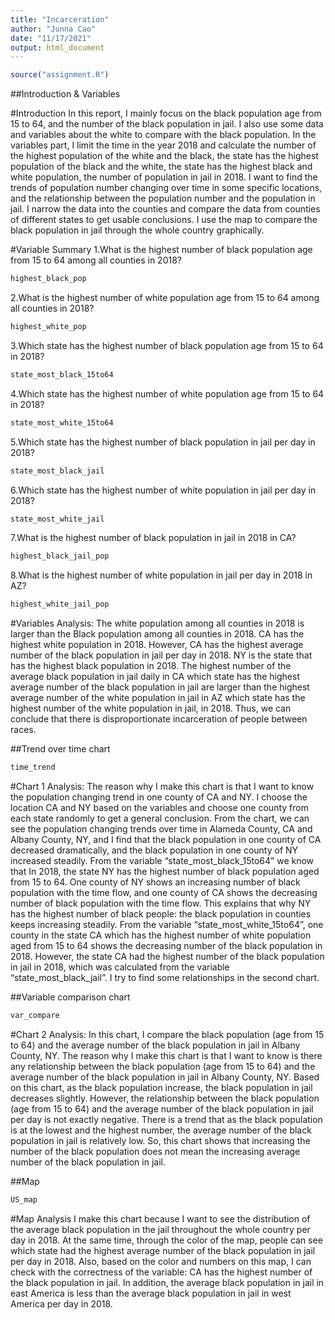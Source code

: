 ---
title: "Incarceration"
author: "Junna Cao"
date: "11/17/2021"
output: html_document
---

```{r include=FALSE}
source("assignment.R")
```
##Introduction & Variables

#Introduction
In this report, I mainly focus on the black population age from 15 to 64, and the number of the black population in jail. I also use some data and variables about the white to compare with the black population. In the variables part, I limit the time in the year 2018 and calculate the number of the highest population of the white and the black, the state has the highest population of the black and the white, the state has the highest black and white population, the number of population in jail in 2018. I want to find the trends of population number changing over time in some specific locations, and the relationship between the population number and the population in jail. I narrow the data into the counties and compare the data from counties of different states to get usable conclusions. I use the map to compare the black population in jail through the whole country graphically.

#Variable Summary
1.What is the highest number of black population age from 15 to 64 among all counties in 2018?
```{r, echo = F}
highest_black_pop
```

2.What is the highest number of white population age from 15 to 64 among all counties in 2018?
```{r, echo = F}
highest_white_pop
```

3.Which state has the highest number of black population age from 15 to 64 in 2018?
```{r, echo = F}
state_most_black_15to64
```

4.Which state has the highest number of white population age from 15 to 64 in 2018?
```{r, echo = F}
state_most_white_15to64
```

5.Which state has the highest number of black population in jail per day in 2018?
```{r, echo = F}
state_most_black_jail
```

6.Which state has the highest number of white population in jail per day in 2018?
```{r, echo = F}
state_most_white_jail
```

7.What is the highest number of black population in jail in 2018 in CA?
```{r, echo = F}
highest_black_jail_pop
```

8.What is the highest number of white population in jail per day in 2018 in AZ?
```{r, echo = F}
highest_white_jail_pop
```

#Variables Analysis: 
The white population among all counties in 2018 is larger than the Black population among all counties in 2018. CA has the highest white population in 2018. However, CA has the highest average number of the black population in jail per day in 2018. NY is the state that has the highest black population in 2018. The highest number of the average black population in jail daily in CA which state has the highest average number of the black population in jail are larger than the highest average number of the white population in jail in AZ which state has the highest number of the white population in jail, in 2018. Thus, we can conclude that there is disproportionate incarceration of people between races.




##Trend over time chart

```{r echo=FALSE}
time_trend
```

#Chart 1 Analysis:
The reason why I make this chart is that I want to know the population changing trend in one county of CA and NY. I choose the location CA and NY based on the variables and choose one county from each state randomly to get a general conclusion. From the chart, we can see the population changing trends over time in Alameda County, CA and Albany County, NY, and I find that the black population in one county of CA decreased dramatically, and the black population in one county of NY increased steadily. From the variable "state_most_black_15to64" we know that In 2018, the state NY has the highest number of black population aged from 15 to 64. One county of NY shows an increasing number of black population with the time flow, and one county of CA shows the decreasing number of black population with the time flow. This explains that why NY has the highest number of black people: the black population in counties keeps increasing steadily. From the variable "state_most_white_15to64", one county in the state CA which has the highest number of white population aged from 15 to 64 shows the decreasing number of the black population in 2018. However, the state CA had the highest number of the black population in jail in 2018, which was calculated from the variable "state_most_black_jail". I try to find some relationships in the second chart.



##Variable comparison chart

```{r echo=FALSE}
var_compare
```

#Chart 2 Analysis:
In this chart, I compare the black population (age from 15 to 64) and the average number of the black population in jail in Albany County, NY. The reason why I make this chart is that I want to know is there any relationship between the black population (age from 15 to 64) and the average number of the black population in jail in Albany County, NY. Based on this chart, as the black population increase, the black population in jail decreases slightly. However, the relationship between the black population (age from 15 to 64) and the average number of the black population in jail per day is not exactly negative. There is a trend that as the black population is at the lowest and the highest number, the average number of the black population in jail is relatively low. So, this chart shows that increasing the number of the black population does not mean the increasing average number of the black population in jail. 



##Map
```{r echo=FALSE}
US_map
```

#Map Analysis
I make this chart because I want to see the distribution of the average black population in the jail throughout the whole country per day in 2018. At the same time, through the color of the map, people can see which state had the highest average number of the black population in jail per day in 2018. Also, based on the color and numbers on this map, I can check with the correctness of the variable: CA has the highest number of the black population in jail. In addition, the average black population in jail in east America is less than the average black population in jail in west America per day in 2018.